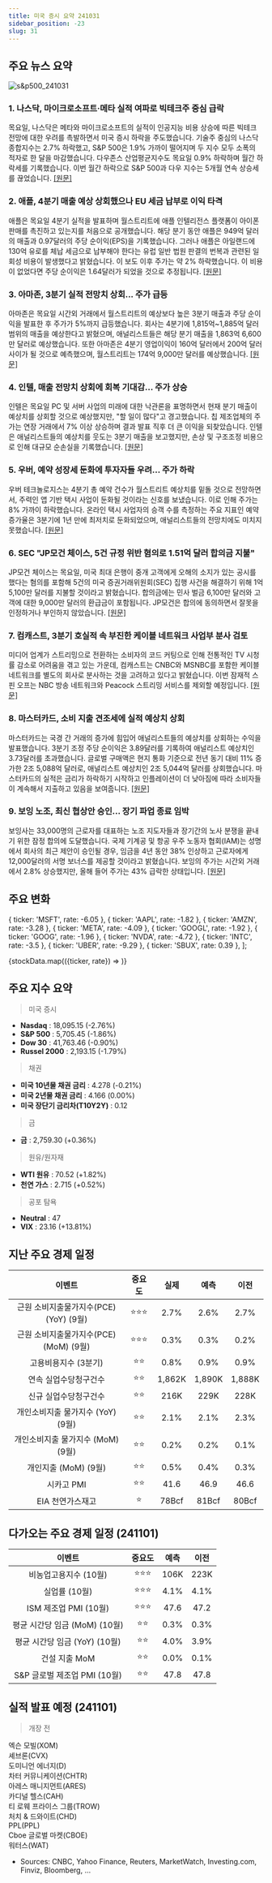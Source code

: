 ```yaml
---
title: 미국 증시 요약 241031
sidebar_position: -23
slug: 31
---
```


## 주요 뉴스 요약

![s&p500_241031](/map/241031.png)

### 1. **나스닥, 마이크로소프트·메타 실적 여파로 빅테크주 중심 급락**

목요일, 나스닥은 메타와 마이크로소프트의 실적이 인공지능 비용 상승에 따른 빅테크 전망에 대한 우려를 촉발하면서 미국 증시 하락을 주도했습니다. 기술주 중심의 나스닥 종합지수는 2.7% 하락했고, S&P 500은 1.9% 가까이 떨어지며 두 지수 모두 소폭의 적자로 한 달을 마감했습니다. 다우존스 산업평균지수도 목요일 0.9% 하락하며 월간 하락세를 기록했습니다. 이번 월간 하락으로 S&P 500과 다우 지수는 5개월 연속 상승세를 끊었습니다. [[원문]](https://finance.yahoo.com/news/live/stock-market-today-nasdaq-leads-sell-off-after-microsoft-meta-earnings-prompt-big-tech-slide-200042763.html)

### 2. **애플, 4분기 매출 예상 상회했으나 EU 세금 납부로 이익 타격**

애플은 목요일 4분기 실적을 발표하며 월스트리트에 애플 인텔리전스 플랫폼이 아이폰 판매를 촉진하고 있는지를 처음으로 공개했습니다. 해당 분기 동안 애플은 949억 달러의 매출과 0.97달러의 주당 순이익(EPS)을 기록했습니다. 그러나 애플은 아일랜드에 130억 유로를 체납 세금으로 납부해야 한다는 유럽 일반 법원 판결의 번복과 관련된 일회성 비용이 발생했다고 밝혔습니다. 이 보도 이후 주가는 약 2% 하락했습니다. 이 비용이 없었다면 주당 순이익은 1.64달러가 되었을 것으로 추정됩니다. [[원문]](https://finance.yahoo.com/news/apple-reports-better-than-anticipated-q4-revenue-earnings-hurt-by-eu-tax-payment-203155159.html)

### 3. **아마존, 3분기 실적 전망치 상회... 주가 급등**

아마존은 목요일 시간외 거래에서 월스트리트의 예상보다 높은 3분기 매출과 주당 순이익을 발표한 후 주가가 5%까지 급등했습니다. 회사는 4분기에 1,815억~1,885억 달러 범위의 매출을 예상한다고 밝혔으며, 애널리스트들은 해당 분기 매출을 1,863억 6,600만 달러로 예상했습니다. 또한 아마존은 4분기 영업이익이 160억 달러에서 200억 달러 사이가 될 것으로 예측했으며, 월스트리트는 174억 9,000만 달러를 예상했습니다. [[원문]](https://finance.yahoo.com/news/amazon-stock-pops-after-q3-earnings-beat-150027690.html)

### 4. **인텔, 매출 전망치 상회에 회복 기대감... 주가 상승**

인텔은 목요일 PC 및 서버 사업의 미래에 대한 낙관론을 표명하면서 현재 분기 매출이 예상치를 상회할 것으로 예상했지만, "할 일이 많다"고 경고했습니다. 칩 제조업체의 주가는 연장 거래에서 7% 이상 상승하며 결과 발표 직후 더 큰 이익을 되찾았습니다. 인텔은 애널리스트들의 예상치를 웃도는 3분기 매출을 보고했지만, 손상 및 구조조정 비용으로 인해 대규모 순손실을 기록했습니다. [[원문]](https://www.reuters.com/technology/intel-reports-third-quarter-loss-forecasts-q4-revenue-above-estimates-2024-10-31/)

### 5. **우버, 예약 성장세 둔화에 투자자들 우려... 주가 하락**

우버 테크놀로지스는 4분기 총 예약 건수가 월스트리트 예상치를 밑돌 것으로 전망하면서, 주력인 앱 기반 택시 사업이 둔화될 것이라는 신호를 보냈습니다. 이로 인해 주가는 8% 가까이 하락했습니다. 온라인 택시 사업자의 승객 수를 측정하는 주요 지표인 예약 증가율은 3분기에 1년 만에 최저치로 둔화되었으며, 애널리스트들의 전망치에도 미치지 못했습니다. [[원문]](https://finance.yahoo.com/news/uber-beats-third-quarter-profit-105955943.html)

### 6. **SEC "JP모건 체이스, 5건 규정 위반 혐의로 1.51억 달러 합의금 지불"**

JP모건 체이스는 목요일, 미국 최대 은행이 중개 고객에게 오해의 소지가 있는 공시를 했다는 혐의를 포함해 5건의 미국 증권거래위원회(SEC) 집행 사건을 해결하기 위해 1억 5,100만 달러를 지불할 것이라고 밝혔습니다. 합의금에는 민사 벌금 6,100만 달러와 고객에 대한 9,000만 달러의 환급금이 포함됩니다. JP모건은 합의에 동의하면서 잘못을 인정하거나 부인하지 않았습니다. [[원문]](https://finance.yahoo.com/news/jpmorgan-chase-reaches-100-million-205423592.html)

### 7. **컴캐스트, 3분기 호실적 속 부진한 케이블 네트워크 사업부 분사 검토**

미디어 업계가 스트리밍으로 전환하는 소비자의 코드 커팅으로 인해 전통적인 TV 시청률 감소로 어려움을 겪고 있는 가운데, 컴캐스트는 CNBC와 MSNBC를 포함한 케이블 네트워크를 별도의 회사로 분사하는 것을 고려하고 있다고 밝혔습니다. 이번 잠재적 스핀 오프는 NBC 방송 네트워크와 Peacock 스트리밍 서비스를 제외할 예정입니다. [[원문]](https://www.reuters.com/business/media-telecom/comcast-tops-revenue-expectations-olympics-ad-boost-blockbuster-releases-2024-10-31/)

### 8. **마스터카드, 소비 지출 견조세에 실적 예상치 상회**

마스터카드는 국경 간 거래의 증가에 힘입어 애널리스트들의 예상치를 상회하는 수익을 발표했습니다. 3분기 조정 주당 순이익은 3.89달러를 기록하여 애널리스트 예상치인 3.73달러를 초과했습니다. 글로벌 구매액은 현지 통화 기준으로 전년 동기 대비 11% 증가한 2조 5,088억 달러로, 애널리스트 예상치인 2조 5,044억 달러를 상회했습니다. 마스터카드의 실적은 금리가 하락하기 시작하고 인플레이션이 더 낮아짐에 따라 소비자들이 계속해서 지출하고 있음을 보여줍니다. [[원문]](https://finance.yahoo.com/news/mastercard-earnings-top-estimates-consumers-122251423.html)

### 9. **보잉 노조, 최신 협상안 승인... 장기 파업 종료 임박**

보잉사는 33,000명의 근로자를 대표하는 노조 지도자들과 장기간의 노사 분쟁을 끝내기 위한 잠정 합의에 도달했습니다. 국제 기계공 및 항공 우주 노동자 협회(IAM)는 성명에서 회사의 최근 제안이 승인될 경우, 임금을 4년 동안 38% 인상하고 근로자에게 12,000달러의 서명 보너스를 제공할 것이라고 밝혔습니다. 보잉의 주가는 시간외 거래에서 2.8% 상승했지만, 올해 들어 주가는 43% 급락한 상태입니다. [[원문]](https://finance.yahoo.com/news/boeing-union-endorses-latest-offer-231738543.html)

## 주요 변화

  { ticker: 'MSFT', rate: -6.05 },
  { ticker: 'AAPL', rate: -1.82 },
  { ticker: 'AMZN', rate: -3.28 },
  { ticker: 'META', rate: -4.09 },
  { ticker: 'GOOGL', rate: -1.92 },
  { ticker: 'GOOG', rate: -1.96 },
  { ticker: 'NVDA', rate: -4.72 },
  { ticker: 'INTC', rate: -3.5 },
  { ticker: 'UBER', rate: -9.29 },
  { ticker: 'SBUX', rate: 0.39 },
];

{stockData.map(({ticker, rate}) => <StockCardMini key={ticker} ticker={ticker} rate={rate}></StockCardMini>)}

## 주요 지수 요약

> 미국 증시

- **Nasdaq** : 18,095.15 (-2.76%)
- **S&P 500** : 5,705.45 (-1.86%)
- **Dow 30** : 41,763.46 (-0.90%)
- **Russel 2000** : 2,193.15 (-1.79%)

> 채권

- **미국 10년물 채권 금리** : 4.278 (-0.21%)
- **미국 2년물 채권 금리** : 4.166 (0.00%)
- **미국 장단기 금리차(T10Y2Y)** : 0.12

> 금

- **금** : 2,759.30 (+0.36%)

> 원유/원자재

- **WTI 원유** : 70.52 (+1.82%)
- **천연 가스** : 2.715 (+0.52%)

> 공포 탐욕

- **Neutral** : 47
- **VIX** : 23.16 (+13.81%)

## 지난 주요 경제 일정

|                 이벤트                 | 중요도 |  실제  |  예측  |  이전  |
| :------------------------------------: | :----: | :----: | :----: | :----: |
| 근원 소비지출물가지수(PCE) (YoY) (9월) | ⭐⭐⭐ |  2.7%  |  2.6%  |  2.7%  |
| 근원 소비지출물가지수(PCE) (MoM) (9월) | ⭐⭐⭐ |  0.3%  |  0.3%  |  0.2%  |
|          고용비용지수 (3분기)          |  ⭐⭐  |  0.8%  |  0.9%  |  0.9%  |
|         연속 실업수당청구건수          |  ⭐⭐  | 1,862K | 1,890K | 1,888K |
|         신규 실업수당청구건수          |  ⭐⭐  |  216K  |  229K  |  228K  |
|   개인소비지출 물가지수 (YoY) (9월)    |  ⭐⭐  |  2.1%  |  2.1%  |  2.3%  |
|   개인소비지출 물가지수 (MoM) (9월)    |  ⭐⭐  |  0.2%  |  0.2%  |  0.1%  |
|          개인지출 (MoM) (9월)          |  ⭐⭐  |  0.5%  |  0.4%  |  0.3%  |
|               시카고 PMI               |  ⭐⭐  |  41.6  |  46.9  |  46.6  |
|            EIA 천연가스재고            |   ⭐   | 78Bcf  | 81Bcf  | 80Bcf  |

## 다가오는 주요 경제 일정 (241101)

|            이벤트             | 중요도 | 예측 | 이전 |
| :---------------------------: | :----: | :--: | :--: |
|     비농업고용지수 (10월)     | ⭐⭐⭐ | 106K | 223K |
|         실업률 (10월)         | ⭐⭐⭐ | 4.1% | 4.1% |
|     ISM 제조업 PMI (10월)     | ⭐⭐⭐ | 47.6 | 47.2 |
| 평균 시간당 임금 (MoM) (10월) |  ⭐⭐  | 0.3% | 0.3% |
| 평균 시간당 임금 (YoY) (10월) |  ⭐⭐  | 4.0% | 3.9% |
|         건설 지출 MoM         |  ⭐⭐  | 0.0% | 0.1% |
| S&P 글로벌 제조업 PMI (10월)  |  ⭐⭐  | 47.8 | 47.8 |

## 실적 발표 예정 (241101)

> 개장 전

엑슨 모빌(XOM)  
셰브론(CVX)  
도미니언 에너지(D)  
차터 커뮤니케이션(CHTR)  
아레스 매니지먼트(ARES)  
카디널 헬스(CAH)  
티 로웨 프라이스 그룹(TROW)  
처치 & 드와이트(CHD)  
PPL(PPL)  
Cboe 글로벌 마켓(CBOE)  
워터스(WAT)

- Sources: CNBC, Yahoo Finance, Reuters, MarketWatch, Investing.com, Finviz, Bloomberg, ...
